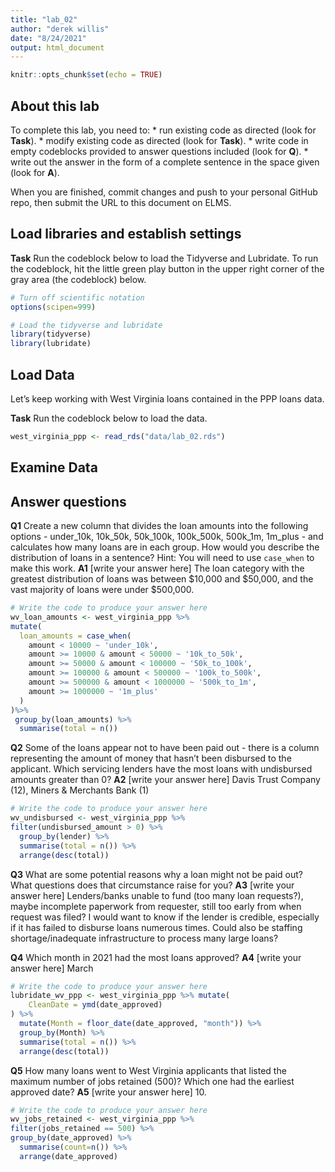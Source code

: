 ```yaml
---
title: "lab_02"
author: "derek willis"
date: "8/24/2021"
output: html_document
---
```


```r
knitr::opts_chunk$set(echo = TRUE)
```

## About this lab

To complete this lab, you need to:
* run existing code as directed (look for **Task**).
* modify existing code as directed (look for **Task**).
* write code in empty codeblocks provided to answer questions included (look for **Q**).
* write out the answer in the form of a complete sentence in the space given (look for **A**).

When you are finished, commit changes and push to your personal GitHub repo, then submit the URL to this document on ELMS.

## Load libraries and establish settings

**Task** Run the codeblock below to load the Tidyverse and Lubridate. To run the codeblock, hit the little green play button in the upper right corner of the gray area (the codeblock) below.

```r
# Turn off scientific notation
options(scipen=999)

# Load the tidyverse and lubridate
library(tidyverse)
library(lubridate)
```

## Load Data

Let's keep working with West Virginia loans contained in the PPP loans data.  

**Task** Run the codeblock below to load the data.

```r
west_virginia_ppp <- read_rds("data/lab_02.rds")
```

## Examine Data

## Answer questions

**Q1** Create a new column that divides the loan amounts into the following options - under_10k, 10k_50k, 50k_100k, 100k_500k, 500k_1m, 1m_plus - and calculates how many loans are in each group. How would you describe the distribution of loans in a sentence?
Hint: You will need to use `case_when` to make this work.
**A1** [write your answer here]
The loan category with the greatest distribution of loans was between $10,000 and $50,000, and the vast majority of loans were under $500,000.
```r
# Write the code to produce your answer here
wv_loan_amounts <- west_virginia_ppp %>%
mutate(
  loan_amounts = case_when(
    amount < 10000 ~ 'under_10k',
    amount >= 10000 & amount < 50000 ~ '10k_to_50k',
    amount >= 50000 & amount < 100000 ~ '50k_to_100k',
    amount >= 100000 & amount < 500000 ~ '100k_to_500k',
    amount >= 500000 & amount < 1000000 ~ '500k_to_1m',
    amount >= 1000000 ~ '1m_plus'
  )
)%>%
 group_by(loan_amounts) %>%
  summarise(total = n()) 
```

**Q2** Some of the loans appear not to have been paid out - there is a column representing the amount of money that hasn't been disbursed to the applicant. Which servicing lenders have the most loans with undisbursed amounts greater than 0?
**A2** [write your answer here]
Davis Trust Company (12), Miners & Merchants Bank (1)
```r
# Write the code to produce your answer here
wv_undisbursed <- west_virginia_ppp %>%
filter(undisbursed_amount > 0) %>%
  group_by(lender) %>%
  summarise(total = n()) %>%
  arrange(desc(total))
```

**Q3** What are some potential reasons why a loan might not be paid out? What questions does that circumstance raise for you?
**A3** [write your answer here]
Lenders/banks unable to fund (too many loan requests?), maybe incomplete paperwork from requester, still too early from when request was filed? I would want to know if the lender is credible, especially if it has failed to disburse loans numerous times. Could also be staffing shortage/inadequate infrastructure to process many large loans?

**Q4** Which month in 2021 had the most loans approved?
**A4** [write your answer here]
March
```r
# Write the code to produce your answer here
lubridate_wv_ppp <- west_virginia_ppp %>% mutate(
    CleanDate = ymd(date_approved)
) %>%
  mutate(Month = floor_date(date_approved, "month")) %>%
  group_by(Month) %>%
  summarise(total = n()) %>%
  arrange(desc(total))
```

**Q5** How many loans went to West Virginia applicants that listed the maximum number of jobs retained (500)? Which one had the earliest approved date?
**A5** [write your answer here]
10. 
```r
# Write the code to produce your answer here
wv_jobs_retained <- west_virginia_ppp %>%
filter(jobs_retained == 500) %>%
group_by(date_approved) %>%
  summarise(count=n()) %>%
  arrange(date_approved)
```
